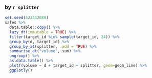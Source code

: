 ### by `r splitter`

```r
set.seed(523442089)
sales %>%
  data.table::copy() %>%
  lazy_dt(immutable = TRUE) %>%
  filter(target_id %in% sample(target_id, 24)) %>%
  group_by(d, target_id) %>%
  group_by_at(splitter, .add = TRUE) %>%
  summarise_at("volume", sum) %>%
  ungroup() %>%
  as.data.table() %>%
  plotf(volume ~ d + target_id + splitter, geom=geom_line) %>%
  ggplotly()
```

